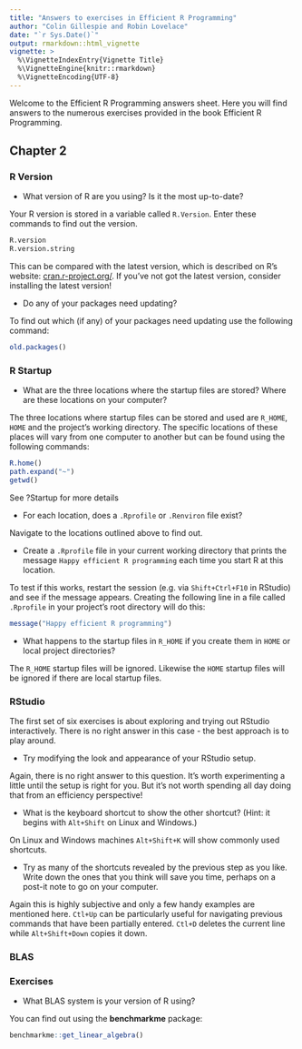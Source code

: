 ```yaml
---
title: "Answers to exercises in Efficient R Programming"
author: "Colin Gillespie and Robin Lovelace"
date: "`r Sys.Date()`"
output: rmarkdown::html_vignette
vignette: >
  %\VignetteIndexEntry{Vignette Title}
  %\VignetteEngine{knitr::rmarkdown}
  %\VignetteEncoding{UTF-8}
---
```


Welcome to the Efficient R Programming answers sheet.
Here you will find answers to the numerous exercises provided in the book Efficient R Programming.

## Chapter 2

### R Version

- What version of R are you using? Is it the most up-to-date?

Your R version is stored in a variable called `R.Version`. Enter these commands to find out the version.

```r
R.version
R.version.string
```

This can be compared with the latest version, which is described on R's website: [cran.r-project.org/](https://cran.r-project.org/). If you've not got the latest version, consider installing the latest version!

- Do any of your packages need updating?

To find out which (if any) of your packages need updating use the following command:

```r
old.packages()
```

### R Startup

- What are the three locations where the startup files are stored? Where are these locations on your computer?

The three locations where startup files can be stored and used are `R_HOME`, `HOME` and the project's working directory. The specific locations of these places will vary from one computer to another but can be found using the following commands:

```r
R.home()
path.expand("~")
getwd()
```

See ?Startup for more details


- For each location, does a `.Rprofile` or `.Renviron` file exist?

Navigate to the locations outlined above to find out.

- Create a `.Rprofile` file in your current working directory that prints the message `Happy efficient R programming` each time you start R at this location.

To test if this works, restart the session (e.g. via `Shift+Ctrl+F10` in RStudio) and see if the message appears. Creating the following line in a file called `.Rprofile` in your project's root directory will do this:

```r
message("Happy efficient R programming")
```

- What happens to the startup files in `R_HOME` if you create them in `HOME` or local project directories? 

The `R_HOME` startup files will be ignored. Likewise the `HOME` startup files will be ignored if there are local startup files.

### RStudio

The first set of six exercises is about exploring and trying out RStudio interactively. There is no right answer in this case - the best approach is to play around. 

- Try modifying the look and appearance of your RStudio setup.

Again, there is no right answer to this question. It's worth experimenting a little until the setup is right for you. But it's not worth spending all day doing that from an efficiency perspective!

- What is the keyboard shortcut to show the other shortcut? (Hint: it begins with `Alt+Shift` on Linux and Windows.)

On Linux and Windows machines `Alt+Shift+K` will show commonly used shortcuts.

- Try as many of the shortcuts revealed by the previous step as you like. Write down the ones that you think will save you time, perhaps on a post-it note to go on your computer.

Again this is highly subjective and only a few handy examples are mentioned here. `Ctl+Up` can be particularly useful for navigating previous commands that have been partially entered. `Ctl+D` deletes the current line while `Alt+Shift+Down` copies it down.

### BLAS 

### Exercises

- What BLAS system is your version of R using?

You can find out using the **benchmarkme** package:

```r
benchmarkme::get_linear_algebra()
```

